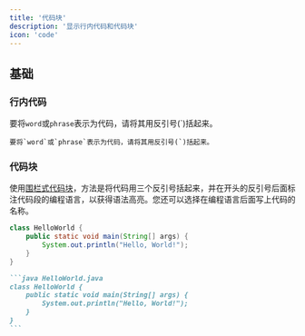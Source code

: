 ```yaml
---
title: '代码块'
description: '显示行内代码和代码块'
icon: 'code'
---
```


## 基础

### 行内代码

要将`word`或`phrase`表示为代码，请将其用反引号(`)括起来。

```
要将`word`或`phrase`表示为代码，请将其用反引号(`)括起来。
```

### 代码块

使用[围栏式代码块](https://www.markdownguide.org/extended-syntax/#fenced-code-blocks)，方法是将代码用三个反引号括起来，并在开头的反引号后面标注代码段的编程语言，以获得语法高亮。您还可以选择在编程语言后面写上代码的名称。

```java HelloWorld.java
class HelloWorld {
    public static void main(String[] args) {
        System.out.println("Hello, World!");
    }
}
```

````md
```java HelloWorld.java
class HelloWorld {
    public static void main(String[] args) {
        System.out.println("Hello, World!");
    }
}
```
````